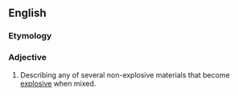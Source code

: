 ==English==

===Etymology===
{{rfe|en}}

===Adjective===
{{en-adj}}

# Describing any of several non-explosive materials that become [[explosive]] when mixed.